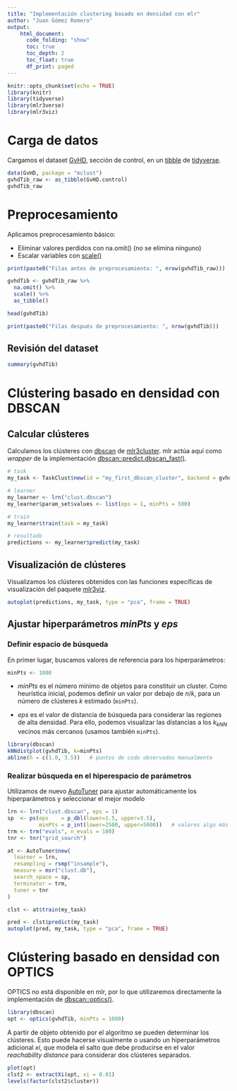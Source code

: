 ```yaml
---
title: "Implementación clustering basado en densidad con mlr"
author: "Juan Gómez Romero"
output:
    html_document:
      code_folding: "show"
      toc: true
      toc_depth: 2
      toc_float: true
      df_print: paged
---
```


```r
knitr::opts_chunk$set(echo = TRUE)
library(knitr)
library(tidyverse)
library(mlr3verse)
library(mlr3viz)
```

# Carga de datos

Cargamos el dataset [GvHD](https://rdrr.io/cran/mclust/man/GvHD.html), sección de control, en un [tibble](https://tibble.tidyverse.org) de [tidyverse](https://www.tidyverse.org).

```r
data(GvHD, package = "mclust")
gvhdTib_raw <- as_tibble(GvHD.control)
gvhdTib_raw
```

# Preprocesamiento

Aplicamos preprocesamiento básico:

* Eliminar valores perdidos con na.omit() (no se elimina ninguno)
* Escalar variables con [scale()](https://www.rdocumentation.org/packages/base/versions/3.6.2/topics/scale)

```r
print(paste0("Filas antes de preprocesamiento: ", nrow(gvhdTib_raw)))

gvhdTib <- gvhdTib_raw %>%
  na.omit() %>%
  scale() %>%
  as_tibble()

head(gvhdTib)

print(paste0("Filas después de preprocesamiento: ", nrow(gvhdTib)))
```

## Revisión del dataset

```r
summary(gvhdTib)
```

# Clústering basado en densidad con DBSCAN

## Calcular clústeres

Calculamos los clústeres con [dbscan](https://mlr3cluster.mlr-org.com/reference/mlr_learners_clust.dbscan.html) de [mlr3cluster](https://mlr3cluster.mlr-org.com/index.html). mlr actúa aquí como _wrapper_ de la implementación  [dbscan::predict.dbscan_fast()](https://rdrr.io/cran/dbscan/man/dbscan.html).

```r
# task
my_task <- TaskClust$new(id = "my_first_dbscan_cluster", backend = gvhdTib)

# learner
my_learner <- lrn("clust.dbscan")
my_learner$param_set$values <- list(eps = 1, minPts = 500)

# train
my_learner$train(task = my_task)

# resultado
predictions <- my_learner$predict(my_task)
```

## Visualización de clústeres
Visualizamos los clústeres obtenidos con las funciones específicas de visualización del paquete [mlr3viz](https://github.com/mlr-org/mlr3viz).

```r
autoplot(predictions, my_task, type = "pca", frame = TRUE)
```

## Ajustar hiperparámetros _minPts_ y _eps_

### Definir espacio de búsqueda
En primer lugar, buscamos valores de referencia para los hiperparámetros:

```r
minPts <- 1000
```

* _minPts_ es el número mínimo de objetos para constituir un cluster. Como heurística inicial, podemos definir un valor por debajo de $n/k$, para un número de clústeres $k$ estimado (`minPts`).

* _eps_ es el valor de distancia de búsqueda para considerar las regiones de alta densidad. Para ello, podemos visualizar las distancias a los $k_{kNN}$ vecinos más cercanos (usamos también `minPts`).

```r
library(dbscan)
kNNdistplot(gvhdTib, k=minPts)
abline(h = c(1.0, 3.5))   # puntos de codo observados manualmente
```

### Realizar búsqueda en el hiperespacio de parámetros
Utilizamos de nuevo [AutoTuner](https://mlr3tuning.mlr-org.com/reference/AutoTuner.html) para ajustar automáticamente los hiperparámetros y seleccionar el mejor modelo

```r
lrn <- lrn("clust.dbscan", eps = 1)
sp  <- ps(eps    = p_dbl(lower=1.5, upper=3.5), 
          minPts = p_int(lower=2500, upper=5000))   # valores algo más bajos para obtener >= 3 clústeres
trm <- trm("evals", n_evals = 100)
tnr <- tnr("grid_search")

at <- AutoTuner$new(
  learner = lrn,
  resampling = rsmp("insample"),
  measure = msr("clust.db"),
  search_space = sp,
  terminator = trm,
  tuner = tnr
)

clst <- at$train(my_task)

pred <- clst$predict(my_task)
autoplot(pred, my_task, type = "pca", frame = TRUE)
```

# Clústering basado en densidad con OPTICS

OPTICS no está disponible en mlr, por lo que utilizaremos directamente la implementación de [dbscan::optics()](https://www.rdocumentation.org/packages/dbscan/versions/0.9-8/topics/optics).

```r
library(dbscan)
opt <- optics(gvhdTib, minPts = 1000)
```

A partir de objeto obtenido por el algoritmo se pueden determinar los clústeres. Esto puede hacerse visualmente o usando un hiperparámetros adicional _xi_, que modela el salto que debe producirse en el valor _reachability distance_ para considerar dos clústeres separados.

```r
plot(opt)
clst2 <- extractXi(opt, xi = 0.01)
levels(factor(clst2$cluster))
```

